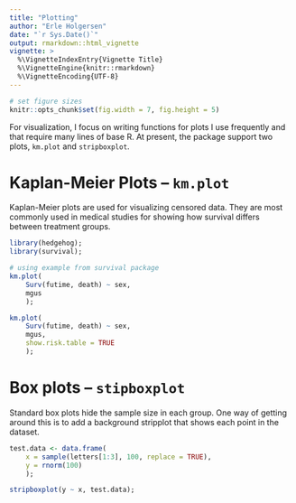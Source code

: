 ```yaml
---
title: "Plotting"
author: "Erle Holgersen"
date: "`r Sys.Date()`"
output: rmarkdown::html_vignette
vignette: >
  %\VignetteIndexEntry{Vignette Title}
  %\VignetteEngine{knitr::rmarkdown}
  %\VignetteEncoding{UTF-8}
---
```


```r
# set figure sizes
knitr::opts_chunk$set(fig.width = 7, fig.height = 5) 
```

For visualization, I focus on writing functions for plots I use frequently and that require many lines of base R. At present, the package support two plots, `km.plot` and `stripboxplot`.

# Kaplan-Meier Plots – `km.plot`

Kaplan-Meier plots are used for visualizing censored data. They are most commonly used in medical studies for showing how survival differs between treatment groups.

```r
library(hedgehog);
library(survival);

# using example from survival package
km.plot(
    Surv(futime, death) ~ sex, 
    mgus
    );
```

```r
km.plot(
    Surv(futime, death) ~ sex, 
    mgus,
    show.risk.table = TRUE
    );
```

# Box plots – `stipboxplot`

Standard box plots hide the sample size in each group. One way of getting around this is to add a background stripplot that shows each point in the dataset. 

```r
test.data <- data.frame(
    x = sample(letters[1:3], 100, replace = TRUE),
    y = rnorm(100)
    );

stripboxplot(y ~ x, test.data);
```
